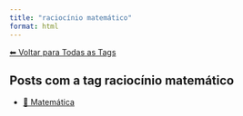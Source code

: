 ```yaml
---
title: "raciocínio matemático"
format: html
---
```


[⬅ Voltar para Todas as Tags](../tags.qmd)

## Posts com a tag **raciocínio matemático**

- [🧮 Matemática](/posts/matematica/index.html)
